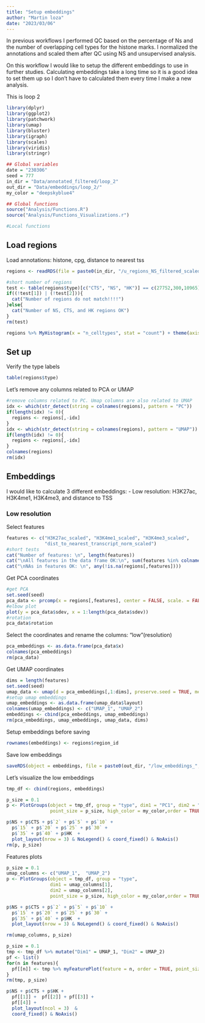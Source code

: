 ```yaml
---
title: "Setup embeddings"
author: "Martin loza"
date: "2023/03/06"
---
```


In previous workflows I performed QC based on the percentage of Ns and the number of overlapping cell types for the histone marks.
I normalized the annotations and scaled them after QC using NS and unsupervised analysis.

On this workflow I would like to setup the different embeddings to use in further studies. Calculating embeddings take a long time so it is a good idea to set them up so I don't have to calculated them every time I make a new analysis.

This is loop 2

```r
library(dplyr)
library(ggplot2)
library(patchwork)
library(umap)
library(bluster)
library(igraph)
library(scales)
library(viridis)
library(stringr)

## Global variables
date = "230306"
seed = 777
in_dir = "Data/annotated_filtered/loop_2"
out_dir = "Data/embeddings/loop_2/"
my_color = "deepskyblue4"

## Global functions
source("Analysis/Functions.R")
source("Analysis/Functions_Visualizations.r")

#Local functions
```

## Load regions

Load annotations: histone, cpg, distance to nearest tss

```r
regions <- readRDS(file = paste0(in_dir, "/u_regions_NS_filtered_scaled_230306.rds"))

#short number of regions  
test <- table(regions$type)[c("CTS", "NS", "HK")] == c(27752,300,10965)
if((!test[1]) | (!test[2])){
  cat("Number of regions do not match!!!!")
}else{
  cat("Number of NS, CTS, and HK regions OK")
}
rm(test)
```

```r
regions %>% MyHistogram(x = "n_celltypes", stat = "count") + theme(axis.text.x = element_text(angle = 90, hjust = 1))
```

## Set up

Verify the type labels

```r
table(regions$type)
```

Let's remove any columns related to PCA or UMAP
```r
#remove columns related to PC. Umap columns are also related to UMAP
idx <- which(str_detect(string = colnames(regions), pattern = "PC"))
if(length(idx) != 0){
  regions <- regions[,-idx]
}
idx <- which(str_detect(string = colnames(regions), pattern = "UMAP"))
if(length(idx) != 0){
  regions <- regions[,-idx]
}
colnames(regions)
rm(idx)
```

## Embeddings

I would like to calculate 3 different embeddings:
- Low resolution: H3K27ac, H3K4me1, H3K4me3, and distance to TSS

### Low resolution

Select features

```r
features <- c("H3K27ac_scaled", "H3K4me1_scaled", "H3K4me3_scaled",
              "dist_to_nearest_transcript_norm_scaled")
#short tests
cat("Number of features: \n", length(features))
cat("\nAll features in the data frame OK:\n", sum(features %in% colnames(regions)) == length(features) ) 
cat("\nNAs in features OK: \n", any(!is.na(regions[,features])))
```
Get PCA coordinates

```r
#get PCA
set.seed(seed)
pca_data <- prcomp(x = regions[,features], center = FALSE, scale. = FALSE, rank. = length(features))
#elbow plot
plot(y = pca_data$sdev, x = 1:length(pca_data$sdev))
#rotation
pca_data$rotation
```

Select the coordinates and rename the columns: "low"(resolution) 

```r
pca_embeddings <- as.data.frame(pca_data$x)
colnames(pca_embeddings)
rm(pca_data)
```

Get UMAP coordinates

```r
dims = length(features)
set.seed(seed)
umap_data <- umap(d = pca_embeddings[,1:dims], preserve.seed = TRUE, method = 'umap-learn')
#setup umap embeddings
umap_embeddings <- as.data.frame(umap_data$layout)
colnames(umap_embeddings) <- c("UMAP_1", "UMAP_2")
embeddings <- cbind(pca_embeddings, umap_embeddings)
rm(pca_embeddings, umap_embeddings, umap_data, dims)
```

Setup embeddings before saving

```r
rownames(embeddings) <- regions$region_id
```

Save low embeddings

```r
saveRDS(object = embeddings, file = paste0(out_dir, "/low_embeddings_", date, ".rds"))
```

Let's visualize the low embeddings

```r
tmp_df <- cbind(regions, embeddings)
```

```r
p_size = 0.1
p <- PlotGroups(object = tmp_df, group = "type", dim1 = "PC1", dim2 = "PC2",
                point_size = p_size, high_color = my_color,order = TRUE, text_size = 18)

p$NS + p$CTS + p$`2` + p$`5` + p$`10` +
  p$`15` + p$`20` + p$`25` + p$`30` +
  p$`35` + p$`40` + p$HK  +
  plot_layout(nrow = 3) & NoLegend() & coord_fixed() & NoAxis() 
rm(p, p_size)
```

Features plots

```r
p_size = 0.1
umap_columns <- c("UMAP_1",  "UMAP_2")
p <- PlotGroups(object = tmp_df, group = "type",
                dim1 = umap_columns[1],
                dim2 = umap_columns[2],
                point_size = p_size, high_color = my_color,order = TRUE, text_size = 18)

p$NS + p$CTS + p$`2` + p$`5` + p$`10` +
  p$`15` + p$`20` + p$`25` + p$`30` +
  p$`35` + p$`40` + p$HK  +
  plot_layout(nrow = 3) & NoLegend() & coord_fixed() & NoAxis() 

rm(umap_columns, p_size)
```

```r
p_size = 0.1
tmp <- tmp_df %>% mutate("Dim1" = UMAP_1, "Dim2" = UMAP_2) 
pf <- list()
for(n in features){
  pf[[n]] <- tmp %>% myFeaturePlot(feature = n, order = TRUE, point_size = p_size, text_size = 14, high_color = my_color) + NoAxis() + scale_colour_viridis_c(option = "magma") + ggtitle(n)
}
rm(tmp, p_size)
```

```r
p$NS + p$CTS + p$HK +
  pf[[1]] +  pf[[2]] + pf[[3]] +
  pf[[4]] +
  plot_layout(ncol = 3)  & 
  coord_fixed() & NoAxis()
```















